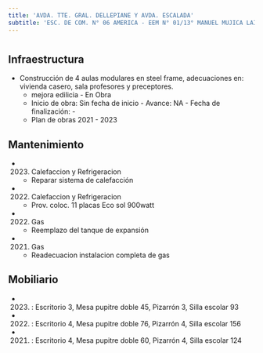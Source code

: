 ```yaml
---
title: 'AVDA. TTE. GRAL. DELLEPIANE Y AVDA. ESCALADA'
subtitle: 'ESC. DE COM. N° 06 AMERICA - EEM N° 01/13° MANUEL MUJICA LAINEZ - CAIYJ CLUB AMERICA'
---
```


#
## Infraestructura

* Construcción de 4 aulas modulares en steel frame, adecuaciones en: vivienda casero, sala profesores y preceptores. 
    + mejora edilicia - En Obra 
    + Inicio de obra: Sin fecha de inicio - Avance: NA - Fecha de finalización: - 
    + Plan de obras 2021 - 2023 






## Mantenimiento

*  (2023) Calefaccion y Refrigeracion 
    + Reparar sistema de calefacción

*  (2022) Calefaccion y Refrigeracion 
    + Prov. coloc. 11 placas Eco sol 900watt

*  (2022) Gas 
    + Reemplazo del tanque de expansión

*  (2021) Gas 
    + Readecuacion instalacion completa de gas





## Mobiliario

*  (2023) : Escritorio 3, Mesa pupitre doble 45, Pizarrón 3, Silla escolar 93 

*  (2022) : Escritorio 4, Mesa pupitre doble 76, Pizarrón 4, Silla escolar 156 

*  (2021) : Escritorio 4, Mesa pupitre doble 60, Pizarrón 4, Silla escolar 124 




